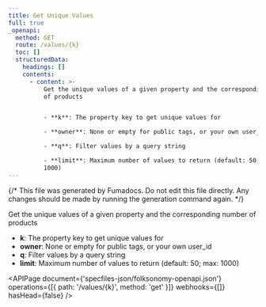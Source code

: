 ```yaml
---
title: Get Unique Values
full: true
_openapi:
  method: GET
  route: /values/{k}
  toc: []
  structuredData:
    headings: []
    contents:
      - content: >-
          Get the unique values of a given property and the corresponding number
          of products


          - **k**: The property key to get unique values for

          - **owner**: None or empty for public tags, or your own user_id

          - **q**: Filter values by a query string

          - **limit**: Maximum number of values to return (default: 50; max:
          1000)
---
```


{/* This file was generated by Fumadocs. Do not edit this file directly. Any changes should be made by running the generation command again. */}

Get the unique values of a given property and the corresponding number of products

- **k**: The property key to get unique values for
- **owner**: None or empty for public tags, or your own user_id
- **q**: Filter values by a query string
- **limit**: Maximum number of values to return (default: 50; max: 1000)

<APIPage
  document={'specfiles-json/folksonomy-openapi.json'}
  operations={[{ path: '/values/{k}', method: 'get' }]}
  webhooks={[]}
  hasHead={false}
/>
